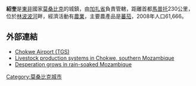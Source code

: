 {{Infobox settlement
|official_name          = 紹奎
|other_name             =
|native_name            =
|nickname               =
|motto                  =
|image_skyline          =
|imagesize              =
|image_caption          =
|image_flag             =
|flag_size              =
|image_seal             =
|seal_size              =
|image_shield           =
|shield_size            =
|image_blank_emblem              =
|blank_emblem_size          =
|image_map              =
|mapsize                =
|map_caption            =
|pushpin_map            = Mozambique
|pushpin_label_position =
|pushpin_mapsize        =200
|subdivision_type       = 國家
|subdivision_name       = {{MOZ}}
|subdivision_type1      = 省
|subdivision_name1      = [[加扎省|加扎省]]
|subdivision_type2      = 
|subdivision_name2      =
|government_type        =
|leader_title           =
|leader_name            =
|leader_title1          =  <!-- for places with, say, both a mayor and a city manager -->
|leader_name1           =
|established_title      = 
|established_date       = 
|established_title2     =  <!-- Incorporated (town) -->
|established_date2      =
|established_title3     = 
|established_date3      =
|area_magnitude         =
|unit_pref              = <!--Enter: Imperial, if Imperial (metric) is desired-->
|area_footnotes         =
|area_total_km2             =
|area_land_km2              =
|area_water_km2             =
|area_total_sq_mi        =
|area_land_sq_mi         =
|area_water_sq_mi        =
|area_water_percent     =
|area_urban_km2             =
|area_urban_sq_mi        =
|area_metro_km2             =
|area_metro_sq_mi        =
|population_as_of       = 2008
|population_footnotes   =
|population_note        =
|settlement_type        = <!--For Town or Village (Leave blank for the default City)-->
|population_total       = 61 666
|population_density_km2     =
|population_density_sq_mi =
|population_metro       =
|population_density_metro_km2 =
|population_density_metro_sq_mi =
|population_urban       =
|population_density_urban_km2 =
|population_density_urban_mi2 =
|timezone               =
|utc_offset             =
|timezone_DST           =
|utc_offset_DST         =
|latd= 24|latm= 31|lats= 31|latNS=S
|longd=33 |longm=0|longs=31|longEW=E
|coordinates_type       = region:MZ_type:city
|coordinates_display    = display=inline,title
|elevation_footnotes    =  <!--for references: use <ref> </ref> tags-->
|elevation_m              =
|elevation_ft           =
|postal_code_type       =  <!-- enter ZIP code, Postcode, Post code, Postal code... -->
|postal_code            =
|area_code              =
|website                =
|footnotes              =
}}

'''紹奎'''是[[東非|東非]]國家[[莫桑比克|莫桑比克]]的城鎮，由[[加扎省|加扎省]]負責管轄，距離首都[[馬普托|馬普托]]230公里，位於[[林波波河|林波波河]]畔，經濟活動有[[農業|農業]]，主要農產品是[[蕃茄|蕃茄]]，2008年人口61,666。

==外部連結==
* [http://www.world-airport-codes.com/Mozambique/chokwe-1480.html Chokwe Airport (TGS)] {{Wayback|url=http://www.world-airport-codes.com/Mozambique/chokwe-1480.html |date=20201023052848 }}
* [http://www.fao.org/Wairdocs/ILRI/x5491E/x5491e0r.htm Livestock production systems in Chokwe, southern Mozambique] {{Wayback|url=http://www.fao.org/Wairdocs/ILRI/x5491E/x5491e0r.htm |date=20190220120807 }}
* [https://web.archive.org/web/20061016221237/http://act-intl.org/news/dt_nr_2000/dtsouaf1300.html Desperation grows in rain-soaked Mozambique]

[[Category:莫桑比克城市|Category:莫桑比克城市]]